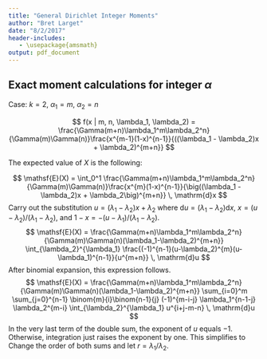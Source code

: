 ```yaml
---
title: "General Dirichlet Integer Moments"
author: "Bret Larget"
date: "8/2/2017"
header-includes:
   - \usepackage{amsmath}
output: pdf_document
---
```


## Exact moment calculations for integer $\alpha$

Case: $k=2$, $\alpha_1 = m$, $\alpha_2 = n$

$$
f(x | m, n, \lambda_1, \lambda_2) = 
\frac{\Gamma(m+n)\lambda_1^m\lambda_2^n}{\Gamma(m)\Gamma(n)}\frac{x^{m-1}(1-x)^{n-1}}{((\lambda_1 - \lambda_2)x + \lambda_2)^{m+n}}
$$

The expected value of $X$ is the following:

$$
\mathsf{E}(X) = \int_0^1 \frac{\Gamma(m+n)\lambda_1^m\lambda_2^n}{\Gamma(m)\Gamma(n)}\frac{x^{m}(1-x)^{n-1}}{\big((\lambda_1 - \lambda_2)x + \lambda_2\big)^{m+n}} \, \mathrm{d}x
$$
Carry out the substitution $u = (\lambda_1 - \lambda_2)x + \lambda_2$ where
$\mathrm{d}u = (\lambda_1 - \lambda_2)\mathrm{d}x$,
$x = (u-\lambda_2)/(\lambda_1-\lambda_2)$, and
$1-x = -(u - \lambda_1)/(\lambda_1-\lambda_2)$.
$$
\mathsf{E}(X) = \frac{\Gamma(m+n)\lambda_1^m\lambda_2^n}{\Gamma(m)\Gamma(n)(\lambda_1-\lambda_2)^{m+n}}
\int_{\lambda_2}^{\lambda_1} \frac{(-1)^{n-1}(u-\lambda_2)^{m}(u-\lambda_1)^{n-1}}{u^{m+n}} \, \mathrm{d}u
$$
After binomial expansion,
this expression follows.
$$
\mathsf{E}(X) = \frac{\Gamma(m+n)\lambda_1^m\lambda_2^n}{\Gamma(m)\Gamma(n)(\lambda_1-\lambda_2)^{m+n}}
\sum_{i=0}^m \sum_{j=0}^{n-1} \binom{m}{i}\binom{n-1}{j} (-1)^{m-i-j} \lambda_1^{n-1-j} \lambda_2^{m-i}
\int_{\lambda_2}^{\lambda_1} u^{i+j-m-n} \, \mathrm{d}u
$$
In the very last term of the double sum,
the exponent of $u$ equals $-1$.
Otherwise,
integration just raises the exponent by one.
\begin{eqnarray*}
\mathsf{E}(X) & = &\frac{\Gamma(m+n)\lambda_1^m\lambda_2^n}{\Gamma(m)\Gamma(n)(\lambda_1-\lambda_2)^{m+n}} \\
&& \times
\Bigg[
\sum_{i=0}^m \sum_{\substack{j=0 \\ (i,j) \neq (m,n-1)}}^{n-1}
\bigg\{ \binom{m}{i}\binom{n-1}{j} (-1)^{m-i-j} \lambda_1^{n-1-j} \lambda_2^{m-i} \bigg(
\frac{u^{i+j-m-n+1}}{i+j-m-n+1}
\Bigg|_{u=\lambda_2}^{\lambda_1} \bigg\} + \log(u)\bigg|_{\lambda_2}^{\lambda_1} \Bigg]
\end{eqnarray*}
This simplifies to
\begin{eqnarray*}
\mathsf{E}(X) & = & \frac{\Gamma(m+n)\lambda_1^m\lambda_2^n}{\Gamma(m)\Gamma(n)(\lambda_1-\lambda_2)^{m+n}} \\
&& \times \Bigg[
\sum_{i=0}^m \sum_{\substack{j=0 \\ (i,j) \neq (m,n-1)}}^{n-1}
\Bigg\{ \binom{m}{i}\binom{n-1}{j} (-1)^{m-i-j+1}\frac{ (\lambda_2/\lambda_1)^{(m-i)} - (\lambda_1/\lambda_2)^{n-1-j}}{(m-i) + (n-1-j)}\Bigg\}
+ \log\bigg( \frac{\lambda_1}{\lambda_2}\bigg) \Bigg]
\end{eqnarray*}
Change the order of both sums and let $r=\lambda_1/\lambda_2$.
\begin{eqnarray*}
\mathsf{E}(X) & = & \frac{\Gamma(m+n)}{\Gamma(m)\Gamma(n)}\Big(\frac{r}{r-1}\Big)^m
\Big(\frac{1}{r-1}\Big)^n \\
&& \times \Bigg[
\sum_{i=0}^m \sum_{\substack{j=0 \\ (i,j) \neq (0,0)}}^{n-1}
\Bigg\{ \binom{m}{i}\binom{n-1}{j} (-1)^{n+i+j}\frac{ r^{-i} - r^j}{i+j}\Bigg\}
+ \log\bigg( \frac{\lambda_1}{\lambda_2}\bigg) \Bigg]
\end{eqnarray*}
